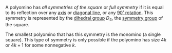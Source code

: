 A polyomino has _all symmetries of the square_ or _full symmetry_ if it is equal to its reflection over any [axis](/symmetry/axis2) or [diagonal line](/symmetry/diag2), or any [90˚ rotation](/symmetry/rot2). This symmetry is represented by the [dihedral group][dihedral] $D_4$, the [symmetry group][symgroup] of the square.

The smallest polyomino that has this symmetry is the monomino (a single square). This type of symmetry is only possible if the polyomino has size $4k$ or $4k+1$ for some nonnegative $k$.

[dihedral]: https://en.wikipedia.org/wiki/Dihedral_group
[symgroup]: https://en.wikipedia.org/wiki/Symmetry_group
